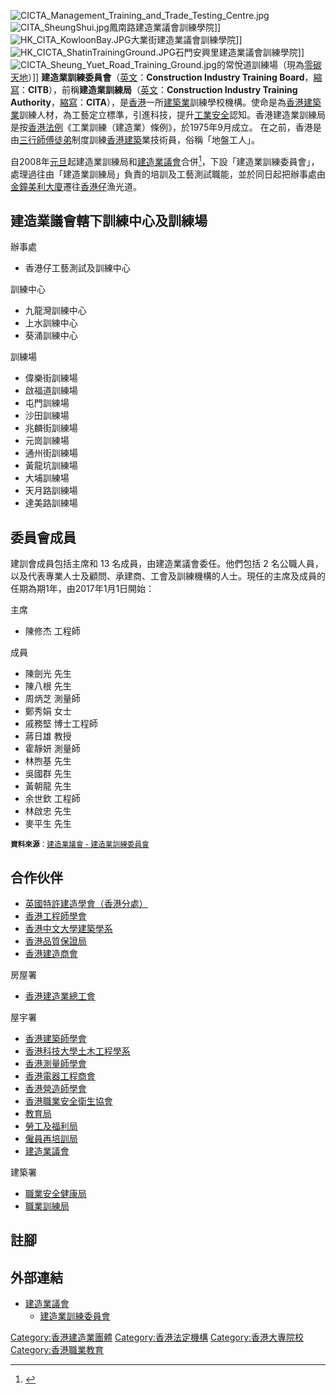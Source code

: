 {{Refimprove |time=2010-03-22T01:37:52+00:00 }}
{{香港公營機構基礎資訊
|中文機構名稱=建造業訓練委員會
|英文機構名稱=Construction Industry Training Board
|機構標誌=CIC logo horizontal bilingual cmyk 300dpi.jpg
|標誌大小=250px
|首長職銜=主席
|首長姓名=林健榮測量師
|副首長職銜=當然委員
|副首長姓名=[[發展局|發展局]]副秘書長（工務）1<br>[[勞工處|勞工處]]總職業安全主任
|副首長職銜2=
|副首長姓名2=
|副首長職銜3=
|副首長姓名3=
|副首長職銜4=
|副首長姓名4=
|副首長職銜5=
|副首長姓名5=
|成立年份=2008年
|法律基礎=第587章《建造業議會條例》
|類型= 法定組織
|總部={{HKG}}[[九龍|九龍]][[觀塘|觀塘]][[駿業街|駿業街]]56號中海日升中心38樓
|網站={{Official website|https://www.cic.hk/chi/main/aboutcic/leadership/level0/committee-8.html|官方網站}}
}}
[[File:CICTA_Management_Training_and_Trade_Testing_Centre.jpg|thumb]]
[[File:CITA_SheungShui.jpg|thumb]]鳳南路建造業議會訓練學院]]
[[File:HK_CITA_KowloonBay.JPG|thumb]]大業街建造業議會訓練學院]]
[[File:HK_CICTA_ShatinTrainingGround.JPG|thumb]]石門安興里建造業議會訓練學院]]
[[File:CICTA_Sheung_Yuet_Road_Training_Ground.jpg|thumb]]的常悅道訓練場（現為[[零碳天地|零碳天地]]）]]
'''建造業訓練委員會'''（[[英文|英文]]：'''Construction Industry Training Board'''，[[縮寫|縮寫]]：'''CITB'''），前稱'''建造業訓練局'''（[[英文|英文]]：'''Construction Industry Training Authority'''，[[縮寫|縮寫]]：'''CITA'''），是[[香港|香港]]一所[[建築業|建築業]]訓練學校機構。使命是為[[香港建築業|香港建築業]]訓練人材，為工藝定立標準，引進科技，提升[[工業安全|工業安全]]認知。香港建造業訓練局是按[[香港法例|香港法例]]《工業訓練（建造業）條例》，於1975年9月成立。 在之前，香港是由[[三行|三行]][[師傅|師傅]][[徒弟|徒弟]]制度訓練[[香港建築|香港建築]]業技術員，俗稱「地盤工人」。

自2008年[[元旦|元旦]]起建造業訓練局和[[建造業議會|建造業議會]]合併<ref>{{Cite web |url=http://www.info.gov.hk/gia/general/200712/31/P200712310194.htm |title=建造業議會與建造業訓練局合併 |access-date=2008-01-02 |archive-date=2021-01-17 |archive-url=https://web.archive.org/web/20210117085225/https://www.info.gov.hk/gia/general/200712/31/P200712310194.htm |dead-url=no }}</ref>，下設「建造業訓練委員會」，處理過往由「建造業訓練局」負責的培訓及工藝測試職能，並於同日起把辦事處由[[金鐘|金鐘]][[美利大廈|美利大廈]]遷往[[香港仔|香港仔]]漁光道。

==建造業議會轄下訓練中心及訓練場==
;辦事處
* 香港仔工藝測試及訓練中心
;訓練中心
* 九龍灣訓練中心
* 上水訓練中心
* 葵涌訓練中心
;訓練場
* 偉樂街訓練場
* 啟福道訓練場
* 屯門訓練場
* 沙田訓練場
* 兆麟街訓練場
* 元崗訓練場
* 通州街訓練場
* 黃龍坑訓練場
* 大埔訓練場
* 天月路訓練場
* 達美路訓練場

==委員會成員==
建訓會成員包括主席和 13 名成員，由建造業議會委任。他們包括 2 名公職人員，以及代表專業人士及顧問、承建商、工會及訓練機構的人士。現任的主席及成員的任期為期1年，由2017年1月1日開始：

;主席
* 陳修杰 工程師
;成員
* 陳劍光 先生
* 陳八根 先生
* 周炳芝 測量師
* 鄭秀娟 女士
* 戚務堅 博士工程師
* 蔣日雄 教授
* 霍靜妍 測量師
* 林煦基 先生
* 吳國群 先生
* 黃朝龍 先生
* 余世欽 工程師
* 林啟忠 先生
* 麥平生 先生

<small>'''資料來源'''：[https://web.archive.org/web/20170601091144/http://www.cic.hk/chi/main/aboutcic/leadership/level0/level1_7/training_board/ 建造業議會 - 建造業訓練委員會]</small>

==合作伙伴==
* [[英國特許建造學會（香港分處）|英國特許建造學會（香港分處）]]
* [[香港工程師學會|香港工程師學會]]
* [[香港中文大學建築學系|香港中文大學建築學系]]
* [[香港品質保證局|香港品質保證局]]
* [[香港建造商會|香港建造商會]]
房屋署
* [[香港建造業總工會|香港建造業總工會]]
屋宇署
* [[香港建築師學會|香港建築師學會]]
* [[香港科技大學土木工程學系|香港科技大學土木工程學系]]
* [[香港測量師學會|香港測量師學會]]
* [[香港電器工程商會|香港電器工程商會]]
* [[香港營造師學會|香港營造師學會]]
* [[香港職業安全衛生協會|香港職業安全衛生協會]]
* [[教育局_(香港)|教育局]]
* [[勞工及福利局|勞工及福利局]]
* [[僱員再培訓局|僱員再培訓局]]
* [[建造業議會|建造業議會]]
建築署
* [[職業安全健康局|職業安全健康局]]
* [[職業訓練局|職業訓練局]]

==註腳==
<div class="references-small">
<references />
</div>

==外部連結==
*[http://www.cic.hk/ 建造業議會]
**[https://web.archive.org/web/20170601091144/http://www.cic.hk/chi/main/aboutcic/leadership/level0/level1_7/training_board/ 建造業訓練委員會]

{{香港公營機構}}
{{香港大專院校}}

[[Category:香港建造業團體|Category:香港建造業團體]]
[[Category:香港法定機構|Category:香港法定機構]]
[[Category:香港大專院校|Category:香港大專院校]]
[[Category:香港職業教育|Category:香港職業教育]]